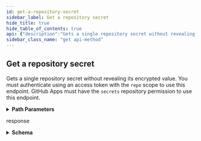 ```yaml
---
id: get-a-repository-secret
sidebar_label: Get a repository secret
hide_title: true
hide_table_of_contents: true
api: {"description":"Gets a single repository secret without revealing its encrypted value. You must authenticate using an access token with the `repo` scope to use this endpoint. GitHub Apps must have the `secrets` repository permission to use this endpoint.","externalDocs":{"description":"API method documentation","url":"https://docs.github.com/rest/reference/actions#get-a-repository-secret"},"operationId":"actions/get-repo-secret","parameters":[{"in":"path","name":"owner","required":true,"schema":{"type":"string"}},{"in":"path","name":"repo","required":true,"schema":{"type":"string"}},{"description":"secret_name parameter","in":"path","name":"secret_name","required":true,"schema":{"type":"string"}}],"responses":{"200":{"content":{"application/json":{"examples":{"default":{"value":{"created_at":"2019-08-10T14:59:22.000Z","name":"GH_TOKEN","updated_at":"2020-01-10T14:59:22.000Z"}}},"schema":{"description":"Set secrets for GitHub Actions.","properties":{"created_at":{"format":"date-time","type":"string"},"name":{"description":"The name of the secret.","example":"SECRET_TOKEN","type":"string"},"updated_at":{"format":"date-time","type":"string"}},"required":["name","created_at","updated_at"],"title":"Actions Secret","type":"object"}}},"description":"response"}},"tags":["actions"],"x-github":{"category":"actions","enabledForGitHubApps":true,"githubCloudOnly":false,"previews":[],"subcategory":"secrets"},"method":"get","path":"/repos/{owner}/{repo}/actions/secrets/{secret_name}","servers":[{"url":"https://api.github.com"}],"info":{"contact":{"name":"Support","url":"https://support.github.com/contact"},"description":"GitHub's v3 REST API.","license":{"name":"MIT","url":"https://spdx.org/licenses/MIT"},"termsOfService":"https://docs.github.com/articles/github-terms-of-service","title":"GitHub v3 REST API","version":"1.1.4","x-apisguru-categories":["collaboration","developer_tools"],"x-logo":{"url":"https://twitter.com/github/profile_image?size=original"},"x-origin":[{"format":"openapi","url":"https://raw.githubusercontent.com/github/rest-api-description/main/descriptions/api.github.com/api.github.com.json","version":"3.0"}],"x-providerName":"github.com"},"postman":{"name":"Get a repository secret","description":{"content":"Gets a single repository secret without revealing its encrypted value. You must authenticate using an access token with the `repo` scope to use this endpoint. GitHub Apps must have the `secrets` repository permission to use this endpoint.","type":"text/plain"},"url":{"path":["repos",":owner",":repo","actions","secrets",":secret_name"],"host":["{{baseUrl}}"],"query":[],"variable":[{"disabled":false,"description":{"content":"(Required) ","type":"text/plain"},"type":"any","value":"","key":"owner"},{"disabled":false,"description":{"content":"(Required) ","type":"text/plain"},"type":"any","value":"","key":"repo"},{"disabled":false,"description":{"content":"(Required) secret_name parameter","type":"text/plain"},"type":"any","value":"","key":"secret_name"}]},"header":[{"key":"Accept","value":"application/json"}],"method":"GET"}}
sidebar_class_name: "get api-method"
---
```



## Get a repository secret



Gets a single repository secret without revealing its encrypted value. You must authenticate using an access token with the `repo` scope to use this endpoint. GitHub Apps must have the `secrets` repository permission to use this endpoint.

<details style={{"marginBottom":"1rem"}}><summary style={{}}><strong>Path Parameters</strong></summary><div><ul><ParamsItem className={"paramsItem"} param={{"in":"path","name":"owner","required":true,"schema":{"type":"string"}}}></ParamsItem><ParamsItem className={"paramsItem"} param={{"in":"path","name":"repo","required":true,"schema":{"type":"string"}}}></ParamsItem><ParamsItem className={"paramsItem"} param={{"description":"secret_name parameter","in":"path","name":"secret_name","required":true,"schema":{"type":"string"}}}></ParamsItem></ul></div></details><div><ApiTabs><TabItem label={"200"} value={"200"}><div>

response

</div><div><details style={{}}><summary style={{"textAlign":"left"}}><strong>Schema</strong></summary><div style={{"textAlign":"left","marginLeft":"1rem"}}></div><ul style={{"marginLeft":"1rem"}}><SchemaItem collapsible={false} name={"created_at"} required={true} schemaDescription={undefined} schemaName={"date-time"} qualifierMessage={undefined}></SchemaItem><SchemaItem collapsible={false} name={"name"} required={true} schemaDescription={"The name of the secret."} schemaName={"string"} qualifierMessage={undefined}></SchemaItem><SchemaItem collapsible={false} name={"updated_at"} required={true} schemaDescription={undefined} schemaName={"date-time"} qualifierMessage={undefined}></SchemaItem></ul></details></div></TabItem></ApiTabs></div>
      
